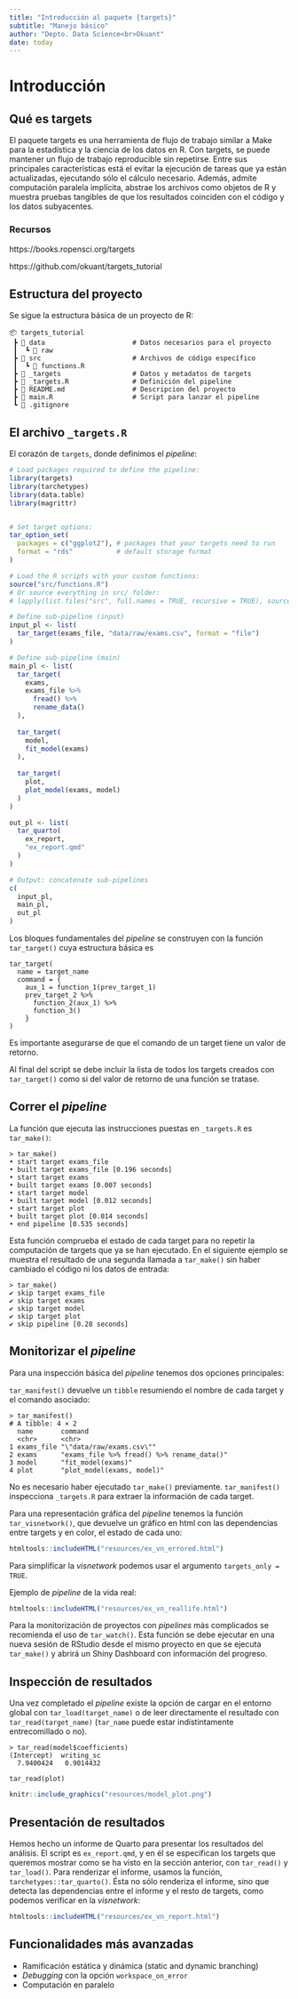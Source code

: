 ```yaml
---
title: "Introducción al paquete {targets}"
subtitle: "Manejo básico"
author: "Depto. Data Science<br>Okuant"
date: today
---
```

# Introducción

## Qué es targets

El paquete targets es una herramienta de flujo de trabajo similar a Make para la estadística y la ciencia de los datos en R. Con targets, se puede mantener un flujo de trabajo reproducible sin repetirse. Entre sus principales características está el evitar la ejecución de tareas que ya están actualizadas, ejecutando sólo el cálculo necesario. Además, admite computación paralela implícita, abstrae los archivos como objetos de R y muestra pruebas tangibles de que los resultados coinciden con el código y los datos subyacentes.

### Recursos
https://books.ropensci.org/targets

https://github.com/okuant/targets_tutorial

## Estructura del proyecto

Se sigue la estructura básica de un proyecto de R:

```
📦 targets_tutorial
 ┣ 📂 data                      # Datos necesarios para el proyecto
 ┃  ┗ 📂 raw                 
 ┣ 📂 src                       # Archivos de código específico
 ┃  ┗ 📜 functions.R
 ┣ 📂 _targets                  # Datos y metadatos de targets
 ┣ 📜 _targets.R                # Definición del pipeline
 ┣ 📜 README.md                 # Descripcion del proyecto
 ┣ 📜 main.R                    # Script para lanzar el pipeline
 ┗ 📜 .gitignore
```

## El archivo `_targets.R`
El corazón de `targets`, donde definimos el _pipeline_:
```r
# Load packages required to define the pipeline:
library(targets)
library(tarchetypes)
library(data.table)
library(magrittr)


# Set target options:
tar_option_set(
  packages = c("ggplot2"), # packages that your targets need to run
  format = "rds"           # default storage format
)

# Load the R scripts with your custom functions:
source("src/functions.R")
# Or source everything in src/ folder:
# lapply(list.files("src", full.names = TRUE, recursive = TRUE), source)

# Define sub-pipeline (input)
input_pl <- list(
  tar_target(exams_file, "data/raw/exams.csv", format = "file")
)

# Define sub-pipeline (main)
main_pl <- list(
  tar_target(
    exams,
    exams_file %>% 
      fread() %>% 
      rename_data()
  ),
  
  tar_target(
    model,
    fit_model(exams)
  ),
  
  tar_target(
    plot,
    plot_model(exams, model)
  )
)

out_pl <- list(
  tar_quarto(
    ex_report,
    "ex_report.qmd"
  )
)

# Output: concatenate sub-pipelines
c(
  input_pl,
  main_pl,
  out_pl
)
```
Los bloques fundamentales del _pipeline_ se construyen con la función `tar_target()` cuya estructura básica es
```
tar_target(
  name = target_name
  command = {
    aux_1 = function_1(prev_target_1)
    prev_target_2 %>% 
      function_2(aux_1) %>% 
      function_3()
    }
)
```

:::{.callout-important}
Es importante asegurarse de que el comando de un target tiene un valor de retorno.
:::

Al final del script se debe incluir la lista de todos los targets creados con
`tar_target()` como si del valor de retorno de una función se tratase.

## Correr el _pipeline_
La función que ejecuta las instrucciones puestas en `_targets.R` es `tar_make()`:
```
> tar_make()
• start target exams_file
• built target exams_file [0.196 seconds]
• start target exams
• built target exams [0.007 seconds]
• start target model
• built target model [0.012 seconds]
• start target plot
• built target plot [0.014 seconds]
• end pipeline [0.535 seconds]
```

Esta función comprueba el estado de cada target para no repetir la computación de targets que ya se han ejecutado. En el siguiente ejemplo se muestra el resultado de una segunda llamada a `tar_make()` sin haber cambiado el código ni los datos de entrada:
```
> tar_make()
✔ skip target exams_file
✔ skip target exams
✔ skip target model
✔ skip target plot
✔ skip pipeline [0.28 seconds]
```

## Monitorizar el _pipeline_
Para una inspección básica del _pipeline_ tenemos dos opciones principales:

`tar_manifest()` devuelve un `tibble` resumiendo el nombre de cada target y el
comando asociado:
```
> tar_manifest()
# A tibble: 4 × 2
  name       command                                   
  <chr>      <chr>                                     
1 exams_file "\"data/raw/exams.csv\""                  
2 exams      "exams_file %>% fread() %>% rename_data()"
3 model      "fit_model(exams)"                        
4 plot       "plot_model(exams, model)"    
```
No es necesario haber ejecutado `tar_make()` previamente. `tar_manifest()` inspecciona `_targets.R` para extraer la información de cada target.

Para una representación gráfica del _pipeline_ tenemos la función `tar_visnetwork()`, que devuelve un gráfico en html con las dependencias entre targets y en color, el estado de cada uno:

```r
htmltools::includeHTML("resources/ex_vn_errored.html")
```

:::{.callout-tip}
Para simplificar la _visnetwork_ podemos usar el argumento `targets_only = TRUE`.
:::

Ejemplo de _pipeline_ de la vida real:

```r
htmltools::includeHTML("resources/ex_vn_reallife.html")
```

Para la monitorización de proyectos con _pipelines_ más complicados se recomienda el uso de `tar_watch()`. Esta función se debe ejecutar en una nueva sesión de RStudio desde el mismo proyecto en que se ejecuta `tar_make()` y abrirá un Shiny Dashboard con información del progreso.

## Inspección de resultados
Una vez completado el _pipeline_ existe la opción de cargar en el entorno global con `tar_load(target_name)` o de leer directamente el resultado con `tar_read(target_name)` (`tar_name` puede estar indistintamente entrecomillado o no).

```
> tar_read(model$coefficients)
(Intercept)  writing_sc 
  7.9400424   0.9014432 
```

```
tar_read(plot)
```
```r
knitr::include_graphics("resources/model_plot.png")
```

## Presentación de resultados
Hemos hecho un informe de Quarto para presentar los resultados del 
análisis. El script es `ex_report.qmd`, y en él se especifican los targets que
queremos mostrar como se ha visto en la sección anterior, con `tar_read()` y
`tar_load()`. Para renderizar el informe, usamos la función,
`tarchetypes::tar_quarto()`. Ésta no sólo renderiza el informe, sino que detecta las dependencias entre el informe y el resto de targets, como podemos
verificar en la _visnetwork_:

```r
htmltools::includeHTML("resources/ex_vn_report.html")
```


## Funcionalidades más avanzadas
- Ramificación estática y dinámica (static and dynamic branching)
- _Debugging_ con la opción `workspace_on_error`
- Computación en paralelo
